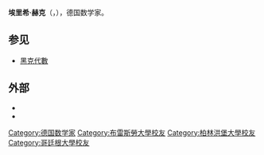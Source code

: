 {{expand|time=2014-07-20T14:03:58+00:00}}
{{Infobox scientist
|name              = 埃里希·赫克
|image             = Erich Hecke.jpg
|image_size        = 
|caption           = Erich Hecke
|birth_date        = {{birth date|1887|9|20|df=y}}
|birth_place       = [[德意志帝國|德意志帝國]][[波森省|波森省]][[布克_(波兰)|布克]]
|death_date        = {{death date and age|1947|2|13|1887|9|20|df=y}}
|death_place       = [[丹麦|丹麦]][[哥本哈根|哥本哈根]]
|fields            = [[数学|数学]]
|workplaces        = [[哥廷根大学|哥廷根大学]]<br />[[巴塞尔大学|巴塞尔大学]]<br />[[汉堡大学|汉堡大学]]
|alma_mater        = [[哥廷根大学|哥廷根大学]]
|doctoral_advisor  = [[大卫·希尔伯特|大卫·希尔伯特]]
|academic_advisors = 
|doctoral_students = 
|notable_students  = 
|known_for         = 
|influences        = 
|influenced        = 
|awards            = 
|signature         = <!--(filename only)-->
|footnotes         = 
}}
'''埃里希·赫克'''（{{lang|de|Erich Hecke}}，{{bd|1887年|9月20日|1947年|2月13日}}），德国数学家。

==参见==
* [[黑克代數|黑克代數]]

==外部==
*{{MathGenealogy |id=7379}}
*{{MacTutor Biography|id=Hecke}}

{{数学家小作品}}
{{Authority control}}

{{DEFAULTSORT:Hecke, Erich}}
[[Category:德国数学家|Category:德国数学家]]
[[Category:布雷斯勞大學校友|Category:布雷斯勞大學校友]]
[[Category:柏林洪堡大學校友|Category:柏林洪堡大學校友]]
[[Category:哥廷根大學校友|Category:哥廷根大學校友]]